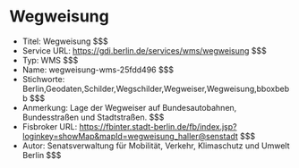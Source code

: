# Wegweisung
- Titel: Wegweisung $$$
- Service URL: https://gdi.berlin.de/services/wms/wegweisung $$$
- Typ: WMS $$$
- Name: wegweisung-wms-25fdd496 $$$
- Stichworte: Berlin,Geodaten,Schilder,Wegschilder,Wegweiser,Wegweisung,bboxbebb $$$
- Anmerkung: Lage der Wegweiser auf Bundesautobahnen, Bundesstraßen und Stadtstraßen. $$$
- Fisbroker URL: https://fbinter.stadt-berlin.de/fb/index.jsp?loginkey=showMap&mapId=wegweisung_haller@senstadt $$$
- Autor: Senatsverwaltung für Mobilität, Verkehr, Klimaschutz und Umwelt Berlin $$$
